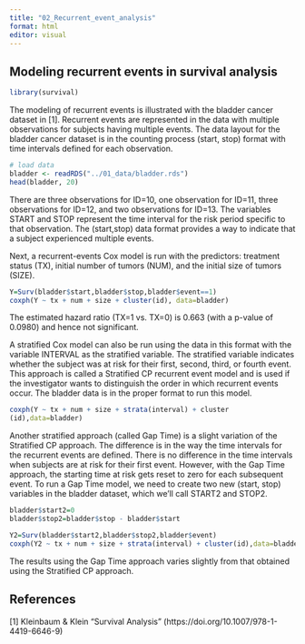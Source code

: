 ```yaml
---
title: "02_Recurrent_event_analysis"
format: html
editor: visual
---
```


## Modeling recurrent events in survival analysis

```r
library(survival)
```

The modeling of recurrent events is illustrated with the bladder cancer dataset in [1]. Recurrent events are represented in the data with multiple observations for subjects having multiple events. The data layout for the bladder cancer dataset is in the counting process (start, stop) format with time intervals defined for each observation.

```r
# load data
bladder <- readRDS("../01_data/bladder.rds")
head(bladder, 20)
```

There are three observations for ID=10, one observation for ID=11, three observations for ID=12, and two observations for ID=13. The variables START and STOP represent the time interval for the risk period specific to that observation. The (start,stop) data format provides a way to indicate that a subject experienced multiple events.

Next, a recurrent-events Cox model is run with the predictors: treatment status (TX), initial number of tumors (NUM), and the initial size of tumors (SIZE).

```r
Y=Surv(bladder$start,bladder$stop,bladder$event==1)
coxph(Y ~ tx + num + size + cluster(id), data=bladder)
```

The estimated hazard ratio (TX=1 vs. TX=0) is 0.663 (with a p-value of 0.0980) and hence not significant.

A stratified Cox model can also be run using the data in this format with the variable INTERVAL as the stratified variable. The stratified variable indicates whether the subject was at risk for their first, second, third, or fourth event. This approach is called a Stratified CP recurrent event model and is used if the investigator wants to distinguish the order in which recurrent events occur. The bladder data is in the proper format to run this model.

```r
coxph(Y ~ tx + num + size + strata(interval) + cluster
(id),data=bladder)
```

Another stratified approach (called Gap Time) is a slight variation of the Stratified CP approach. The difference is in the way the time intervals for the recurrent events are defined. There is no difference in the time intervals when subjects are at risk for their first event. However, with the Gap Time approach, the starting time at risk gets reset to zero for each subsequent event. To run a Gap Time model, we need to create two new (start, stop) variables in the bladder dataset, which we’ll call START2 and STOP2.

```r
bladder$start2=0
bladder$stop2=bladder$stop - bladder$start

Y2=Surv(bladder$start2,bladder$stop2,bladder$event)
coxph(Y2 ~ tx + num + size + strata(interval) + cluster(id),data=bladder)
```

The results using the Gap Time approach varies slightly from that obtained using the Stratified CP approach.

## References

\[1\] Kleinbaum & Klein "Survival Analysis" (https://doi.org/10.1007/978-1-4419-6646-9)



